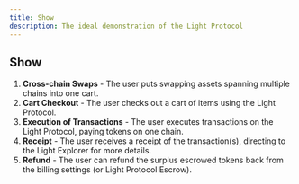 ```yaml
---
title: Show
description: The ideal demonstration of the Light Protocol
---
```


## Show

1. **Cross-chain Swaps** - The user puts swapping assets spanning multiple chains into one cart.
2. **Cart Checkout** - The user checks out a cart of items using the Light Protocol.
3. **Execution of Transactions** - The user executes transactions on the Light Protocol, paying tokens on one chain.
4. **Receipt** - The user receives a receipt of the transaction(s), directing to the Light Explorer for more details.
5. **Refund** - The user can refund the surplus escrowed tokens back from the billing settings (or Light Protocol Escrow).
